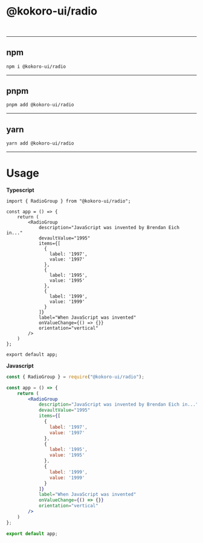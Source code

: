 
<Meta title="Components/Radio/Installation" />

# @kokoro-ui/radio

<br/>

---

## ****npm****
```bash
npm i @kokoro-ui/radio
```

---

## ****pnpm****
```bash
pnpm add @kokoro-ui/radio
```

---

## ****yarn****
```bash
yarn add @kokoro-ui/radio
```

---

# Usage

**Typescript**
```tsx
import { RadioGroup } from "@kokoro-ui/radio";

const app = () => {
    return (
        <RadioGroup
            description="JavaScript was invented by Brendan Eich in..."
            devaultValue="1995"
            items={[
              {
                label: '1997',
                value: '1997'
              },
              {
                label: '1995',
                value: '1995'
              },
              {
                label: '1999',
                value: '1999'
              }
            ]}
            label="When JavaScript was invented"
            onValueChange={() => {}}
            orientation="vertical"
        />
    )
};

export default app;
```

**Javascript**
```jsx
const { RadioGroup } = require("@kokoro-ui/radio");

const app = () => {
    return (
        <RadioGroup
            description="JavaScript was invented by Brendan Eich in..."
            devaultValue="1995"
            items={[
              {
                label: '1997',
                value: '1997'
              },
              {
                label: '1995',
                value: '1995'
              },
              {
                label: '1999',
                value: '1999'
              }
            ]}
            label="When JavaScript was invented"
            onValueChange={() => {}}
            orientation="vertical"
        />
    )
};

export default app;
```